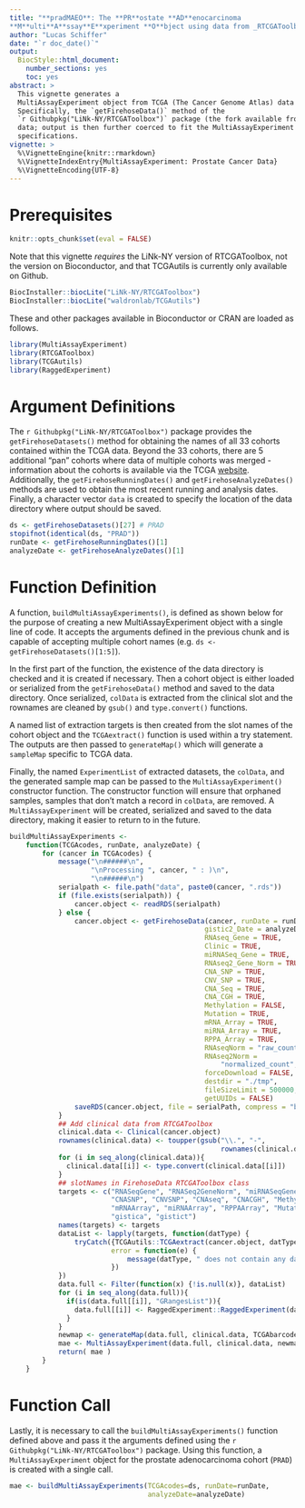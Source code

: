 ```yaml
---
title: "**pradMAEO**: The **PR**ostate **AD**enocarcinoma
**M**ulti**A**ssay**E**xperiment **O**bject using data from _RTCGAToolbox_"
author: "Lucas Schiffer"
date: "`r doc_date()`"
output:
  BiocStyle::html_document:
    number_sections: yes
    toc: yes
abstract: >
  This vignette generates a
  MultiAssayExperiment object from TCGA (The Cancer Genome Atlas) data using 
  Specifically, the `getFirehoseData()` method of the
  `r Githubpkg("LiNk-NY/RTCGAToolbox")` package (the fork available from https://www.github.com/LiNk-NY/RTCGAToolbox) is used to access and read in
  data; output is then further coerced to fit the MultiAssayExperiment object
  specifications. 
vignette: >
  %\VignetteEngine{knitr::rmarkdown}
  %\VignetteIndexEntry{MultiAssayExperiment: Prostate Cancer Data}
  %\VignetteEncoding{UTF-8}
---
```


# Prerequisites

```r
knitr::opts_chunk$set(eval = FALSE)
```

Note that this vignette *requires* the LiNk-NY version of RTCGAToolbox, not the version on Bioconductor, and that TCGAutils is currently only available on Github.

```r
BiocInstaller::biocLite("LiNk-NY/RTCGAToolbox")
BiocInstaller::biocLite("waldronlab/TCGAutils")
```

These and other packages available in Bioconductor or CRAN are loaded as
follows.

```r
library(MultiAssayExperiment)
library(RTCGAToolbox)
library(TCGAutils)
library(RaggedExperiment)
```

# Argument Definitions

The `r Githubpkg("LiNk-NY/RTCGAToolbox")` package provides the
`getFirehoseDatasets()` method for obtaining the names of all 33 cohorts
contained within the TCGA data. Beyond the 33 cohorts, there are 5 additional
"pan" cohorts where data of multiple cohorts was merged - information about the
cohorts is available via the TCGA
[website](http://cancergenome.nih.gov/cancersselected). Additionally, the
`getFirehoseRunningDates()` and `getFirehoseAnalyzeDates()` methods are used
to obtain the most recent running and analysis dates. Finally, a character
vector `data` is created to specify the location of the data directory where
output should be saved.

```r
ds <- getFirehoseDatasets()[27] # PRAD
stopifnot(identical(ds, "PRAD"))
runDate <- getFirehoseRunningDates()[1]
analyzeDate <- getFirehoseAnalyzeDates()[1]
```

# Function Definition

A function, `buildMultiAssayExperiments()`, is defined as shown below for the
purpose of creating a new MultiAssayExperiment object with a single line of
code. It accepts the arguments defined in the previous chunk and is capable of
accepting multiple cohort names
(e.g. `ds <- getFirehoseDatasets()[1:5]`). 

In the first part of the function, the existence of the data directory is
checked and it is created if necessary. Then a cohort object is either loaded
or serialized from the `getFirehoseData()` method and saved to the data
directory. Once serialized, `colData` is extracted from the clinical slot and
the rownames are cleaned by `gsub()` and `type.convert()` functions. 

A named list of extraction targets is then created from the slot names of the
cohort object and the `TCGAextract()` function is used within a try statement.
The outputs are then passed to `generateMap()` which will generate a `sampleMap`
specific to TCGA data.

Finally, the named `ExperimentList` of extracted datasets, the `colData`, and
the generated sample map can be passed to the `MultiAssayExperiment()`
constructor function. The constructor function will ensure that orphaned
samples, samples that don't match a record in `colData`, are removed.
A `MultiAssayExperiment` will be created, serialized and saved to the data
directory, making it easier to return to in the future.

```r
buildMultiAssayExperiments <-
    function(TCGAcodes, runDate, analyzeDate) {
        for (cancer in TCGAcodes) {
            message("\n######\n",
                    "\nProcessing ", cancer, " : )\n",
                    "\n######\n")
            serialpath <- file.path("data", paste0(cancer, ".rds"))
            if (file.exists(serialpath)) {
                cancer.object <- readRDS(serialpath)
            } else {
                cancer.object <- getFirehoseData(cancer, runDate = runDate,
                                                gistic2_Date = analyzeDate,
                                                RNAseq_Gene = TRUE,
                                                Clinic = TRUE,
                                                miRNASeq_Gene = TRUE,
                                                RNAseq2_Gene_Norm = TRUE,
                                                CNA_SNP = TRUE,
                                                CNV_SNP = TRUE,
                                                CNA_Seq = TRUE,
                                                CNA_CGH = TRUE,
                                                Methylation = FALSE,
                                                Mutation = TRUE,
                                                mRNA_Array = TRUE,
                                                miRNA_Array = TRUE,
                                                RPPA_Array = TRUE,
                                                RNAseqNorm = "raw_counts",
                                                RNAseq2Norm =
                                                    "normalized_count",
                                                forceDownload = FALSE,
                                                destdir = "./tmp",
                                                fileSizeLimit = 500000,
                                                getUUIDs = FALSE)
                saveRDS(cancer.object, file = serialPath, compress = "bzip2")
            }
            ## Add clinical data from RTCGAToolbox
            clinical.data <- Clinical(cancer.object)
            rownames(clinical.data) <- toupper(gsub("\\.", "-",
                                                    rownames(clinical.data)))
            for (i in seq_along(clinical.data)){
              clinical.data[[i]] <- type.convert(clinical.data[[i]])
            }
            ## slotNames in FirehoseData RTCGAToolbox class
            targets <- c("RNASeqGene", "RNASeq2GeneNorm", "miRNASeqGene",
                         "CNASNP", "CNVSNP", "CNAseq", "CNACGH", "Methylation",
                         "mRNAArray", "miRNAArray", "RPPAArray", "Mutations",
                         "gistica", "gistict")
            names(targets) <- targets
            dataList <- lapply(targets, function(datType) {
                tryCatch({TCGAutils::TCGAextract(cancer.object, datType)},
                         error = function(e) {
                             message(datType, " does not contain any data!")
                         })
            })
            data.full <- Filter(function(x) {!is.null(x)}, dataList)
            for (i in seq_along(data.full)){
              if(is(data.full[[i]], "GRangesList")){
                data.full[[i]] <- RaggedExperiment::RaggedExperiment(data.full[[i]])
              }
            }
            newmap <- generateMap(data.full, clinical.data, TCGAbarcode)
            mae <- MultiAssayExperiment(data.full, clinical.data, newmap)
            return( mae )
        }
    }
```

# Function Call

Lastly, it is necessary to call the `buildMultiAssayExperiments()` function
defined above and pass it the arguments defined using the
`r Githubpkg("LiNk-NY/RTCGAToolbox")` package. Using this function, a
`MultiAssayExperiment` object for the prostate
adenocarcinoma cohort (`PRAD`) is created with a single call.

```r
mae <- buildMultiAssayExperiments(TCGAcodes=ds, runDate=runDate,
                                  analyzeDate=analyzeDate)
```

